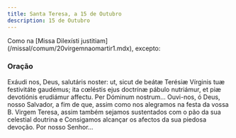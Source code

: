 ```yaml
---
title: Santa Teresa, a 15 de Outubro
description: 15 de Outubro
---
```


<aside>
  Como na [Missa Dilexísti justitiam](/missal/comum/20virgemnaomartir1.mdx),
  excepto:
</aside>

### Oração

<div class="side-by-side not-content">
  <span>
    Exáudi nos, Deus, salutáris noster: ut, sicut de beátæ Terésiæ Vírginis tuæ
    festivitáte gaudémus; ita cœléstis ejus doctrínæ pábulo nutriámur, et piæ
    devotiónis erudiámur affectu. Per Dóminum nostrum...
  </span>
  <span>
    Ouvi-nos, ó Deus, nosso Salvador, a fim de que, assim como nos alegramos na
    festa da vossa B. Virgem Teresa, assim também sejamos sustentados com o pão
    da sua celestial doutrina e Consigamos alcançar os afectos da sua piedosa
    devoção. Por nosso Senhor...
  </span>
</div>
